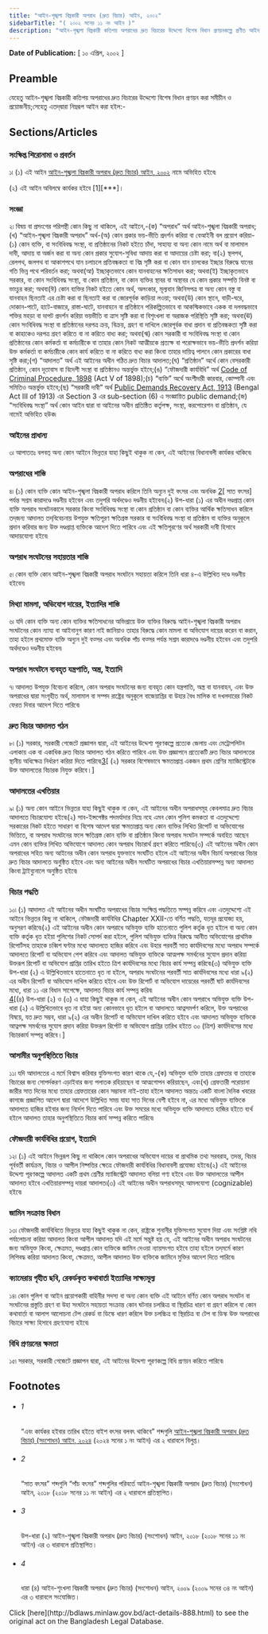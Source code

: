 ```yaml
---
title: "আইন-শৃঙ্খলা বিঘ্নকারী অপরাধ (দ্রুত বিচার) আইন, ২০০২"
sidebarTitle: "( ২০০২ সনের ১১ নং আইন )"
description: "আইন-শৃঙ্খলা বিঘ্নকারী কতিপয় অপরাধের দ্রুত বিচারের উদ্দেশ্যে বিশেষ বিধান প্রণয়নকল্পে প্রণীত আইন৷"
---
```


**Date of Publication:** [ ১০ এপ্রিল, ২০০২ ]

## Preamble

যেহেতু আইন-শৃঙ্খলা বিঘ্নকারী কতিপয় অপরাধের দ্রুত বিচারের উদ্দেশ্যে বিশেষ বিধান প্রণয়ন করা সমীচীন ও প্রয়োজনীয়;সেহেতু এতদ্‌দ্বারা নিম্নরূপ আইন করা হইল:-

## Sections/Articles

### সংক্ষিপ্ত শিরোনামা ও প্রবর্তন

১৷ (১) এই আইন [আইন-শৃঙ্খলা বিঘ্নকারী অপরাধ (দ্রুত বিচার) আইন, ২০০২](/act-888.html "আইন-শৃঙ্খলা বিঘ্নকারী অপরাধ (দ্রুত বিচার) আইন, ২০০২") নামে অভিহিত হইবে৷

(২) এই আইন অবিলম্বে কার্যকর হইবে [1][\*\*\*]।

### সংজ্ঞা

২৷ বিষয় বা প্রসংগের পরিপন্থী কোন কিছু না থাকিলে, এই আইনে,-(ক) “অপরাধ” অর্থ আইন-শৃঙ্খলা বিঘ্নকারী অপরাধ;(খ) “আইন-শৃঙ্খলা বিঘ্নকারী অপরাধ” অর্থ-(অ) কোন প্রকার ভয়-ভীতি প্রদর্শন করিয়া বা বেআইনী বল প্রয়োগ করিয়া-(১) কোন ব্যক্তি, বা সংবিধিবদ্ধ সংস্থা, বা প্রতিষ্ঠানের নিকট হইতে চাঁদা, সাহায্য বা অন্য কোন নামে অর্থ বা মালামাল দাবী, আদায় বা অর্জন করা বা অন্য কোন প্রকার সুযোগ-সুবিধা আদায় করা বা আদায়ের চেষ্টা করা; বা(২) স্থলপথ, রেলপথ, জলপথ বা আকাশপথে যান চলাচলে প্রতিবন্ধকতা বা বিঘ্ন সৃষ্টি করা বা কোন যান চালকের ইচ্ছার বিরুদ্ধে যানের গতি ভিন্ন পথে পরিবর্তন করা; অথবা(আ) ইচ্ছাকৃতভাবে কোন যানবাহনের ক্ষতিসাধন করা; অথবা(ই) ইচ্ছাকৃতভাবে সরকার, বা কোন সংবিধিবদ্ধ সংস্থা, বা কোন প্রতিষ্ঠান, বা কোন ব্যক্তির স্থাবর বা অস্থাবর যে কোন প্রকার সম্পত্তি বিনষ্ট বা ভাংচুর করা; অথবা(ঈ) কোন ব্যক্তির নিকট হইতে কোন অর্থ, অলংকার, মূল্যবান জিনিসপত্র বা অন্য কোন বস্তু বা যানবাহন ছিনতাই এর চেষ্টা করা বা ছিনতাই করা বা জোরপূর্বক কাড়িয়া লওয়া; অথবা(উ) কোন স্থানে, বাড়ী-ঘরে, দোকান-পাটে, হাটে-বাজারে, রাস্তা-ঘাটে, যানবাহনে বা প্রতিষ্ঠানে পরিকল্পিতভাবে বা আকস্মিকভাবে একক বা দলবদ্ধভাবে শক্তির মহড়া বা দাপট প্রদর্শন করিয়া ভয়ভীতি বা ত্রাস সৃষ্টি করা বা বিশৃংখলা বা অরাজক পরিস্থিতি সৃষ্টি করা; অথবা(ঊ) কোন সংবিধিবদ্ধ সংস্থা বা প্রতিষ্ঠানের দরপত্র ক্রয়, বিক্রয়, গ্রহণ বা দাখিলে জোরপূর্বক বাধা প্রদান বা প্রতিবন্ধকতা সৃষ্টি করা বা কাহাকেও দরপত্র গ্রহণ করিতে বা না করিতে বাধ্য করা; অথবা(ঋ) কোন সরকারী বা সংবিধিবদ্ধ সংস্থা বা কোন প্রতিষ্ঠানের কোন কর্মকর্তা বা কর্মচারীকে বা তাহার কোন নিকট আত্মীয়কে প্রত্যক্ষ বা পরোক্ষভাবে ভয়-ভীতি প্রদর্শন করিয়া উক্ত কর্মকর্তা বা কর্মচারীকে কোন কার্য করিতে বা না করিতে বাধ্য করা কিংবা তাহার দায়িত্ব পালনে কোন প্রকারের বাধা সৃষ্টি করা;(গ) “আদালত” অর্থ এই আইনের অধীন গঠিত দ্রুত বিচার আদালত;(ঘ) “প্রতিষ্ঠান” অর্থে কোন বেসরকারী প্রতিষ্ঠান, কোন দূতাবাস বা বিদেশী সংস্থা বা প্রতিষ্ঠানও অন্তর্ভুক্ত হইবে;(ঙ) “ফৌজদারী কার্যবিধি” অর্থ [Code of Criminal Procedure, 1898](/act-75.html "Code of Criminal Procedure, 1898") (Act V of 1898);(চ) “ব্যক্তি” অর্থে অংশীদারী কারবার, কোম্পানী এবং সমিতিও অন্তর্ভুক্ত হইবে;(ছ) “সরকারী দাবী” অর্থ [Public Demands Recovery Act, 1913](/act-98.html "Public Demands Recovery Act, 1913 ") (Bengal Act III of 1913) এর Section 3 এর sub-section (6) এ সংজ্ঞায়িত public demand;(জ) “সংবিধিবদ্ধ সংস্থা” অর্থ কোন আইন দ্বারা বা আইনের অধীন প্রতিষ্ঠিত কর্তৃপক্ষ, সংস্থা, করপোরেশন বা প্রতিষ্ঠান, যে নামেই অভিহিত হউক৷

### আইনের প্রাধান্য

৩৷ আপাততঃ বলবত্ অন্য কোন আইনে ভিন্নতর যাহা কিছুই থাকুক না কেন, এই আইনের বিধানাবলী কার্যকর থাকিবে৷

### অপরাধের শাস্তি

৪৷ (১) কোন ব্যক্তি কোন আইন-শৃঙ্খলা বিঘ্নকারী অপরাধ করিলে তিনি অন্যুন দুই বৎসর এবং অনধিক [2](1)[ সাত বৎসর] পর্যন্ত সশ্রম কারাদণ্ডে দণ্ডনীয় হইবেন এবং তদুপরি অর্থদণ্ডেও দণ্ডনীয় হইবেন৷(২) উপ-ধারা (১) এর অধীন দণ্ডপ্রাপ্ত কোন ব্যক্তি অপরাধ সংঘটনকালে সরকার কিংবা সংবিধিবদ্ধ সংস্থা বা কোন প্রতিষ্ঠান বা কোন ব্যক্তির আর্থিক ক্ষতিসাধন করিলে তদ্‌জন্য আদালত তদ্‌বিবেচনায় উপযুক্ত ক্ষতিপূরণ ক্ষতিগ্রস্ত সরকার বা সংবিধিবদ্ধ সংস্থা বা প্রতিষ্ঠান বা ব্যক্তির অনুকূলে প্রদান করিবার জন্য উক্ত দণ্ডপ্রাপ্ত ব্যক্তিকে আদেশ দিতে পারিবে এবং এই ক্ষতিপূরণের অর্থ সরকারী দাবী হিসাবে আদায়যোগ্য হইবে৷

### অপরাধ সংঘটনের সহায়তার শাস্তি

৫৷ কোন ব্যক্তি কোন আইন-শৃঙ্খলা বিঘ্নকারী অপরাধ সংঘটনে সহায়তা করিলে তিনি ধারা ৪-এ উল্লিখিত দণ্ডে দণ্ডনীয় হইবেন৷

### মিথ্যা মামলা, অভিযোগ দায়ের, ইত্যাদির শাস্তি

৬৷ যদি কোন ব্যক্তি অন্য কোন ব্যক্তির ক্ষতিসাধনের অভিপ্রায়ে উক্ত ব্যক্তির বিরুদ্ধে আইন-শৃঙ্খলা বিঘ্নকারী অপরাধ সংঘটনের কোন ন্যায্য বা আইনানুগ কারণ নাই জানিয়াও তাহার বিরুদ্ধে কোন মামলা বা অভিযোগ দায়ের করেন বা করান, তাহা হইলে প্রথমোক্ত ব্যক্তি অন্যুন দুই বত্সর এবং অনধিক পাঁচ বত্সর পর্যন্ত সশ্রম কারাদণ্ডে দণ্ডনীয় হইবেন এবং তদুপরি অর্থদণ্ডেও দণ্ডনীয় হইবেন৷

### অপরাধ সংঘটনে ব্যবহৃত যন্ত্রপাতি, অস্ত্র, ইত্যাদি

৭৷ আদালত উপযুক্ত বিবেচনা করিলে, কোন অপরাধ সংঘটনের জন্য ব্যবহৃত কোন যন্ত্রপাতি, অস্ত্র বা যানবাহন, এবং উক্ত অপরাধের দ্বারা সংগৃহীত অর্থ, মালামাল বা সম্পদ রাষ্ট্রের অনুকূলে বাজেয়াপ্তির বা উহার বৈধ মালিক বা দখলদারের নিকট ফেরত দিবার আদেশ দিতে পারিবে৷

### দ্রুত বিচার আদালত গঠন

৮৷ (১) সরকার, সরকারী গেজেটে প্রজ্ঞাপন দ্বারা, এই আইনের উদ্দেশ্য পূরণকল্পে প্রত্যেক জেলায় এবং মেট্রোপলিটন এলাকায় এক বা একাধিক দ্রুত বিচার আদালত গঠন করিতে পারিবে এবং উক্ত প্রজ্ঞাপনে প্রত্যেকটি দ্রুত বিচার আদালতের স্থানীয় অধিক্ষেত্র নির্ধারণ করিয়া দিতে পারিবে৷[3](1)[ (২) সরকার বিশেষভাবে ক্ষমতাপ্রাপ্ত একজন প্রথম শ্রেণির ম্যাজিস্ট্রেটকে উক্ত আদালতের বিচারক নিযুক্ত করিবে।]

### আদালতের এখতিয়ার

৯৷ (১) অন্য কোন আইনে ভিন্নতর যাহা কিছুই থাকুক না কেন, এই আইনের অধীন অপরাধসমূহ কেবলমাত্র দ্রুত বিচার আদালতে বিচারযোগ্য হইবে৷(২) সাব-ইন্সপেক্টর পদমর্যাদার নিম্নে নহে এমন কোন পুলিশ কমকতা বা এতদুদ্দেশ্যে সরকারের নিকট হইতে সাধারণ বা বিশেষ আদেশ দ্বারা ক্ষমতাপ্রাপ্ত অন্য কোন ব্যক্তির লিখিত রিপোর্ট বা অভিযোগের ভিত্তিতে, বা অপরাধ সংঘটনের ফলে ক্ষতিগ্রস্ত কোন ব্যক্তি বা প্রতিষ্ঠান কিংবা অপরাধ সংঘটন সম্পর্কে অবহিত আছেন এমন কোন ব্যক্তির লিখিত অভিযোগে আদালত কোন অপরাধ বিচারার্থ গ্রহণ করিতে পারিবে৷(৩) এই আইনের অধীন কোন অপরাধের সহিত অন্য আইনের অধীন কোন অপরাধ যুক্তভাবে সংঘটিত হইলে এই আইনের অধীন বিচার্য অপরাধের বিচার দ্রুত বিচার আদালতে অনুষ্ঠিত হইবে এবং অন্য আইনের অধীন সংঘটিত অপরাধের বিচার এখতিয়ারসম্পন্ন অন্য আদালত কিংবা ট্রাইব্যুনালে অনুষ্ঠিত হইবে৷

### বিচার পদ্ধতি

১০৷ (১) আদালত এই আইনের অধীন সংঘটিত অপরাধের বিচার সংক্ষিপ্ত পদ্ধতিতে সম্পন্ন করিবে এবং এতদুদ্দেশ্যে এই আইনে ভিন্নতর কিছু না থাকিলে, ফৌজদারী কার্যবিধির Chapter XXII-তে বর্ণিত পদ্ধতি, যতদূর প্রযোজ্য হয়, অনুসরণ করিবে৷(২) এই আইনের অধীন কোন অপরাধে অভিযুক্ত ব্যক্তি হাতেনাতে পুলিশ কর্তৃক ধৃত হইলে বা অন্য কোন ব্যক্তি কর্তৃক ধৃত হইয়া পুলিশের নিকট সোপর্দ করা হইলে, পুলিশ অভিযুক্ত ব্যক্তির বিরুদ্ধে আনীত অভিযোগের প্রাথমিক রিপোর্টসহ তাহাকে চব্বিশ ঘণ্টার মধ্যে আদালতে হাজির করিবে এবং উহার পরবর্তী সাত কার্যদিবসের মধ্যে অপরাধ সম্পর্কে আদালতে রিপোর্ট বা অভিযোগ পেশ করিবে এবং আদালত অভিযুক্ত ব্যক্তিকে আত্মপক্ষ সমর্থনের সুযোগ প্রদান করিয়া উক্তরূপ রিপোর্ট বা অভিযোগ প্রাপ্তির তারিখ হইতে ত্রিশ কার্যদিবসের মধ্যে বিচার কার্য সম্পন্ন করিবে৷(৩) অভিযুক্ত ব্যক্তি উপ-ধারা (২) এ উল্লিখিতভাবে হাতেনাতে ধৃত না হইলে, অপরাধ সংঘটনের পরবর্তী সাত কার্যদিবসের মধ্যে ধারা ৯(২) এর অধীন রিপোর্ট বা অভিযোগ দাখিল করিতে হইবে এবং উক্ত রিপোর্ট বা অভিযোগ দায়েরের পরবর্তী ষাট কার্যদিবসের মধ্যে, ধারা ১১ এর বিধান সাপেক্ষে, আদালত বিচার কার্য সম্পন্ন করিব৷  
[4](1)[(৪) উপ-ধারা (২) ও (৩) এ যাহা কিছুই থাকুক না কেন, এই আইনের অধীন কোন অপরাধে অভিযুক্ত ব্যক্তি উপ-ধারা (২) এ উল্লিখিতভাবে ধৃত না হইয়া অন্য কোনভাবে ধৃত হইলে বা আদালতে আত্নসমর্পণ করিলে, উক্ত অপরাধের বিষয়ে, যত দ্রুত সম্ভব, ধারা ৯(২) এর অধীন রিপোর্ট বা অভিযোগ দাখিল করিতে হইবে এবং আদালত অভিযুক্ত ব্যক্তিকে আত্নপক্ষ সমর্থনের সুযোগ প্রদান করিয়া উক্তরূপ রির্পোট বা অভিযোগ প্রাপ্তির তারিখ হইতে ৩০ (ত্রিশ) কার্যদিবসের মধ্যে বিচারকার্য সম্পন্ন করিবে।]

### আসামীর অনুপস্থিতিতে বিচার

১১৷ যদি আদালতের এ মর্মে বিশ্বাস করিবার যুক্তিসংগত কারণ থাকে যে,-(ক) অভিযুক্ত ব্যক্তি তাহার গ্রেফতার বা তাহাকে বিচারের জন্য সোপর্দকরণ এড়াইবার জন্য পলাতক রহিয়াছেন বা আত্মগোপন করিয়াছেন, এবং(খ) গ্রেফতারী পরোয়ানা জারীর সাত দিনের মধ্যে তাহার গ্রেফতারের কোন সম্ভাবনা নাই-তাহা হইলে আদালত অন্ততঃ একটি বাংলা দৈনিক খবরের কাগজে প্রজ্ঞাপিত আদেশ দ্বারা আদেশে উল্লিখিত সময় যাহা সাত দিনের বেশী হইবে না, এর মধ্যে অভিযুক্ত ব্যক্তিকে আদালতে হাজির হইবার জন্য নির্দেশ দিতে পারিবে এবং উক্ত সময়ের মধ্যে অভিযুক্ত ব্যক্তি আদালতে হাজির হইতে ব্যর্থ হইলে আদালত তাহার অনুপস্থিতিতে বিচার কার্য সম্পন্ন করিতে পারিবে৷

### ফৌজদারী কার্যবিধির প্রয়োগ, ইত্যাদি

১২৷ (১) এই আইনে ভিন্নরূপ কিছু না থাকিলে কোন অপরাধের অভিযোগ দায়ের বা প্রাথমিক তথ্য সরবরাহ, তদন্ত, বিচার পূর্ববর্তী কার্যক্রম, বিচার ও আপীল নিষ্পত্তির ক্ষেত্রে ফৌজদারী কার্যবিধির বিধানাবলী প্রযোজ্য হইবে৷(২) এই আইনের উদ্দেশ্য পূরণকল্পে আদালত একটি প্রথম শ্রেণীর ম্যাজিস্ট্রেট আদালত বলিয়া গণ্য হইবে এবং উক্ত আদালতের আপীল আদালত হইবে এখতিয়ারসম্পন্ন দায়রা আদালত৷(৩) এই আইনের অধীন অপরাধসমূহ আমলযোগ্য (cognizable) হইবে৷

### জামিন সংক্রান্ত বিধান

১৩৷ ফৌজদারী কার্যবিধিতে ভিন্নতর যাহা কিছুই থাকুক না কেন, রাষ্ট্রকে শুনানীর যুক্তিসংগত সুযোগ দিয়া এবং সংশ্লিষ্ট নথি পর্যালোচনা করিয়া আদালত কিংবা আপীল আদালত যদি এই মর্মে সন্তুষ্ট হয় যে, এই আইনের অধীন অপরাধ সংঘটনের জন্য অভিযুক্ত কিংবা, ক্ষেত্রমত, দণ্ডপ্রাপ্ত কোন ব্যক্তিকে জামিন দেওয়া ন্যায়সংগত হইবে তাহা হইলে তদ্‌মর্মে কারণ লিপিবদ্ধ করিয়া আদালত কিংবা, ক্ষেত্রমত, আপীল আদালত উক্ত ব্যক্তিকে জামিনে মুক্তির আদেশ দিতে পারিবে৷

### ক্যামেরায় গৃহীত ছবি, রেকর্ডকৃত কথাবার্তা ইত্যাদির সাক্ষ্যমূল্য

১৪৷ কোন পুলিশ বা আইন প্রয়োগকারী বাহিনীর সদস্য বা অন্য কোন ব্যক্তি এই আইনে বর্ণিত কোন অপরাধ সংঘটন বা সংঘটনের প্রস্তুতি গ্রহণ বা উহা সংঘটনে সহায়তা সংক্রান্ত কোন ঘটনার চলচ্চিত্র বা স্থিরচিত্র ধারণ বা গ্রহণ করিলে বা কোন কথাবার্তা বা আলাপ আলোচনা টেপ রেকর্ড বা ডিস্কে ধারণ করিলে উক্ত চলচ্চিত্র বা স্থিরচিত্র বা টেপ বা ডিস্ক উক্ত অপরাধের বিচারে সাক্ষ্য হিসাবে গ্রহণযোগ্য হইবে৷

### বিধি প্রণয়নের ক্ষমতা

১৫৷ সরকার, সরকারী গেজেটে প্রজ্ঞাপন দ্বারা, এই আইনের উদ্দেশ্য পূরণকল্পে বিধি প্রণয়ন করিতে পারিবে৷

## Footnotes

- ###### 1

  “এবং কার্যকর হইবার তারিখ হইতে বাইশ বৎসর বলবৎ থাকিবে” শব্দগুলি [আইন-শৃঙ্খলা বিঘ্নকারী অপরাধ (দ্রুত বিচার) (সংশোধন) আইন, ২০২৪](/act-1486.html "আইন-শৃঙ্খলা বিঘ্নকারী অপরাধ (দ্রুত বিচার) (সংশোধন) আইন, ২০২৪") (২০২৪ সনের ১ নং আইন) এর ২ ধারাবলে বিলুপ্ত।

- ###### 2

  “সাত বৎসর” শব্দগুলি “পাঁচ বৎসর” শব্দগুলির পরিবর্তে আইন-শৃঙ্খলা বিঘ্নকারী অপরাধ (দ্রুত বিচার) (সংশোধন) আইন, ২০১৮ (২০১৮ সনের ১১ নং আইন) এর ২ ধারাবলে প্রতিস্থাপিত।

- ###### 3

  উপ-ধারা (২) আইন-শৃঙ্খলা বিঘ্নকারী অপরাধ (দ্রুত বিচার) (সংশোধন) আইন, ২০১৮ (২০১৮ সনের ১১ নং আইন) এর ৩ ধারাবলে প্রতিস্থাপিত।

- ###### 4

  ধারা (৪) আইন-শৃংখলা বিঘ্নকারী অপরাধ (দ্রুত বিচার) (সংশোধন) আইন, ২০০৯ (২০০৯ সনের ৩৪ নং আইন) এর ৩ ধারাবলে সংযোজিত।

<Note>
  Click [here](http://bdlaws.minlaw.gov.bd/act-details-888.html) to see the original act on the Bangladesh Legal Database.
</Note>
